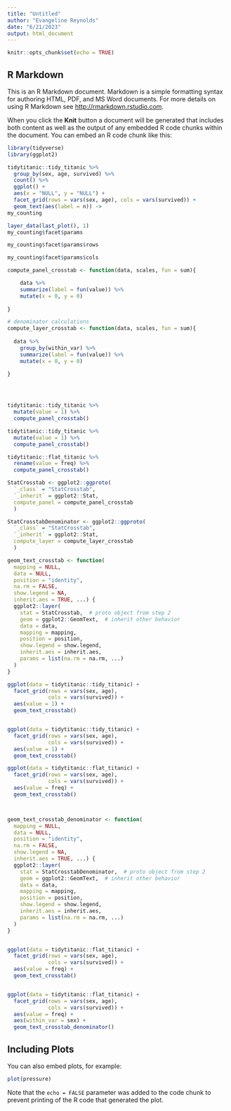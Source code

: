 ```yaml
---
title: "Untitled"
author: "Evangeline Reynolds"
date: "6/21/2023"
output: html_document
---
```


```r
knitr::opts_chunk$set(echo = TRUE)
```

## R Markdown

This is an R Markdown document. Markdown is a simple formatting syntax for authoring HTML, PDF, and MS Word documents. For more details on using R Markdown see <http://rmarkdown.rstudio.com>.

When you click the **Knit** button a document will be generated that includes both content as well as the output of any embedded R code chunks within the document. You can embed an R code chunk like this:

```r
library(tidyverse)
library(ggplot2)

tidytitanic::tidy_titanic %>% 
  group_by(sex, age, survived) %>% 
  count() %>% 
  ggplot() + 
  aes(x = "NULL", y = "NULL") + 
  facet_grid(rows = vars(sex, age), cols = vars(survived)) + 
  geom_text(aes(label = n)) ->
my_counting

layer_data(last_plot(), 1)
my_counting$facet$params

my_counting$facet$params$rows

my_counting$facet$params$cols

```  

```r


compute_panel_crosstab <- function(data, scales, fun = sum){

    data %>%
    summarize(label = fun(value)) %>% 
    mutate(x = 0, y = 0) 
  
}

# denominator calculations
compute_layer_crosstab <- function(data, scales, fun = sum){
  
  data %>% 
    group_by(within_var) %>% 
    summarize(label = fun(value)) %>% 
    mutate(x = 0, y = 0) 
  
}




tidytitanic::tidy_titanic %>%
  mutate(value = 1) %>% 
  compute_panel_crosstab()

tidytitanic::tidy_titanic %>%
  mutate(value = 1) %>% 
  compute_panel_crosstab()

tidytitanic::flat_titanic %>% 
  rename(value = freq) %>% 
  compute_panel_crosstab()

StatCrosstab <- ggplot2::ggproto(
  `_class` = "StatCrosstab",
  `_inherit` = ggplot2::Stat,
  compute_panel = compute_panel_crosstab
  )

StatCrosstabDenominator <- ggplot2::ggproto(
  `_class` = "StatCrosstab",
  `_inherit` = ggplot2::Stat,
  compute_layer = compute_layer_crosstab
  )

geom_text_crosstab <- function(
  mapping = NULL,
  data = NULL,
  position = "identity",
  na.rm = FALSE,
  show.legend = NA,
  inherit.aes = TRUE, ...) {
  ggplot2::layer(
    stat = StatCrosstab,  # proto object from step 2
    geom = ggplot2::GeomText,  # inherit other behavior
    data = data,
    mapping = mapping,
    position = position,
    show.legend = show.legend,
    inherit.aes = inherit.aes,
    params = list(na.rm = na.rm, ...)
  )
}

ggplot(data = tidytitanic::tidy_titanic) + 
  facet_grid(rows = vars(sex, age), 
             cols = vars(survived)) + 
  aes(value = 1) +
  geom_text_crosstab() 


ggplot(data = tidytitanic::tidy_titanic) + 
  facet_grid(rows = vars(sex, age), 
             cols = vars(survived)) + 
  aes(value = 1) +
  geom_text_crosstab() 

ggplot(data = tidytitanic::flat_titanic) +
  facet_grid(rows = vars(sex, age), 
             cols = vars(survived)) + 
  aes(value = freq) +
  geom_text_crosstab() 



geom_text_crosstab_denominator <- function(
  mapping = NULL,
  data = NULL,
  position = "identity",
  na.rm = FALSE,
  show.legend = NA,
  inherit.aes = TRUE, ...) {
  ggplot2::layer(
    stat = StatCrosstabDenominator,  # proto object from step 2
    geom = ggplot2::GeomText,  # inherit other behavior
    data = data,
    mapping = mapping,
    position = position,
    show.legend = show.legend,
    inherit.aes = inherit.aes,
    params = list(na.rm = na.rm, ...)
  )
}


ggplot(data = tidytitanic::flat_titanic) +
  facet_grid(rows = vars(sex, age), 
             cols = vars(survived)) + 
  aes(value = freq) +
  geom_text_crosstab() 


ggplot(data = tidytitanic::flat_titanic) +
  facet_grid(rows = vars(sex, age), 
             cols = vars(survived)) + 
  aes(value = freq) +
  aes(within_var = sex) +
  geom_text_crosstab_denominator() 

```

## Including Plots

You can also embed plots, for example:

```r
plot(pressure)
```

Note that the `echo = FALSE` parameter was added to the code chunk to prevent printing of the R code that generated the plot.
